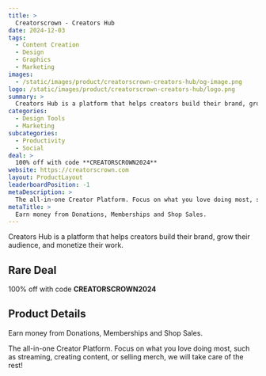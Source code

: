 ```yaml
---
title: >
  Creatorscrown - Creators Hub
date: 2024-12-03
tags:
  - Content Creation
  - Design
  - Graphics
  - Marketing
images:
  - /static/images/product/creatorscrown-creators-hub/og-image.png
logo: /static/images/product/creatorscrown-creators-hub/logo.png
summary: >
  Creators Hub is a platform that helps creators build their brand, grow their audience, and monetize their work.
categories:
  - Design Tools
  - Marketing
subcategories:
  - Productivity
  - Social
deal: >
  100% off with code **CREATORSCROWN2024**
website: https://creatorscrown.com
layout: ProductLayout
leaderboardPosition: -1
metaDescription: >
  The all-in-one Creator Platform. Focus on what you love doing most, such as streaming, creating content, or selling merch, we will take care of the rest!
metaTitle: >
  Earn money from Donations, Memberships and Shop Sales.
---
```

Creators Hub is a platform that helps creators build their brand, grow their audience, and monetize their work.

## Rare Deal

100% off with code **CREATORSCROWN2024**

## Product Details

Earn money from Donations, Memberships and Shop Sales.

The all-in-one Creator Platform. Focus on what you love doing most, such as streaming, creating content, or selling merch, we will take care of the rest!
